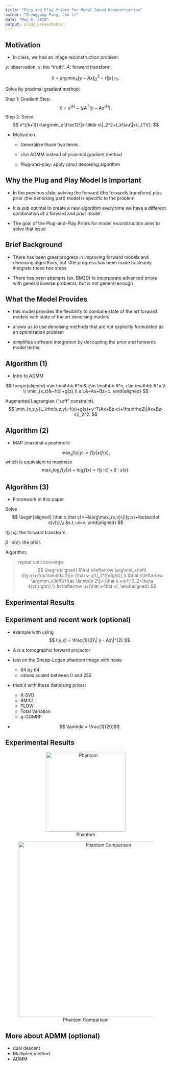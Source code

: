 ```yaml
---
title: "Plug and Play Priors for Model Based Reconstruction"
author: "Zhengyang Fang, Jin Li"
date: "May 8, 2019"
output: slidy_presentation
---
```


## Motivation

- In class, we had an image reconstruction problem: 

$y$: observation. $x$: the "truth". $A$: forward transform.

$$
\hat x =\arg \min_x\|y-Ax\|_2^2-\tau\|x\|_{TV}.
$$

Solve by proximal gradient method:

Step 1: Gradient Step:
$$
\tilde x=x^{(k)}-t_kA^T(y-Ax^{(k)}).
$$
Step 2: Solve:
$$
x^{(k+1)}=\arg\min_x \frac12\|x-\tilde x\|_2^2+t_k\tau\|x\|_{TV}.
$$

- Motivation

    + Generalize those two terms

    + Use ADMM instead of proximal gradient method

    + Plug-and-play: apply *(any)* denoising algorithm



## Why the Plug and Play Model Is Important


- In the previous slide, solving the forward (the forwards transform) plus prior (the denoising part) model is specific to the problem

- It is sub optimal to create a new algorithm every time we have a different combination of a forward and prior model

- The goal of the Plug-and-Play Priors for model reconstruction aims to solve that issue


## Brief Background 

- There has been great progress in improving forward models and denoising algorithms, but little progress has been made to cleanly integrate those two steps

- There has been attempts (ex. BM3D) to incorporate advanced priors with general inverse problems, but is not general enough

## What the Model Provides



- this model provides the flexibility to combine state of the art forward models with state of the art denoising models

- allows us to use denoising methods that are not explicitly formulated as an optimization problem

- simplifies software integration by decoupling the prior and forwards model terms


## Algorithm (1)

- Intro to ADMM

$$
\begin{aligned}
x\in \mathbb R^m&,z\in \mathbb R^n, c\in \mathbb R^p.\\ \\
\min_{x,z}&~f(x)+g(z),\\
s.t.&~Ax+Bz=c.
\end{aligned}
$$

Augmented Lagrangian ("soft" constraint).
$$
\min_{x,z,y}L_\rho(x,z,y)=f(x)+g(z)+y^T(Ax+Bz-c)+\frac\rho2\|Ax+Bz-c\|_2^2.
$$

## Algorithm (2)

- MAP (maximal a posteriori)

$$
\max_x f(x|y)\propto f(y|x)f(x),
$$
which is equivalent to maximize
$$
\max_x \log f(y|x)+\log f(x)=l(y;x)+\beta \cdot s(x).
$$

## Algorithm (3)

- Framework in this paper

Solve
$$
\begin{aligned}
(\hat x,\hat v)=~&\arg\max_{x,v}\{l(y;x)+\beta\cdot s(v)\},\\
&s.t.~x=v.
\end{aligned}
$$

$l(y;x)$: the forward transform.

$\beta\cdot s(v)$: the prior.

Algorithm:

> repeat until converge:
$$
\begin{aligned}
&\hat x\leftarrow \arg\min_x\left\{l(y;x)+\frac\lambda 2\|x-(\hat v-u)\|_2^2\right\},\\
&\hat v\leftarrow \arg\min_v\left\{\frac \lambda 2\|v-(\hat x +u)\|^2_2+\beta s(v)\right\},\\
&v\leftarrow u+(\hat x-\hat v).
\end{aligned}
$$


## Experimental Results

## Experiment and recent work (optional)

- example with using $$ l(y;x) = \frac{1}{2}\| y -  Ax\|^{2} $$

- A is a tomographic forward projector
- test on the Shepp-Logan phantom image with noise
  - 64 by 64 
  - values scaled between 0 and 255
  
- tried it with these denoising priors:
  - K-SVD
  - BM3D
  - PLOW
  - Total Variation
  - q-GGMRF
  
- $$ \lambda = \frac{1}{20}$$


## Experimental Results

<center>
![Phantom](images/phantom.png){width=250px}

![Phantom Comparison](images/phantom_comparison.png){width=550px}

</center>

## More about ADMM (optional)

- dual descent
- Multiplier method 
- ADMM

